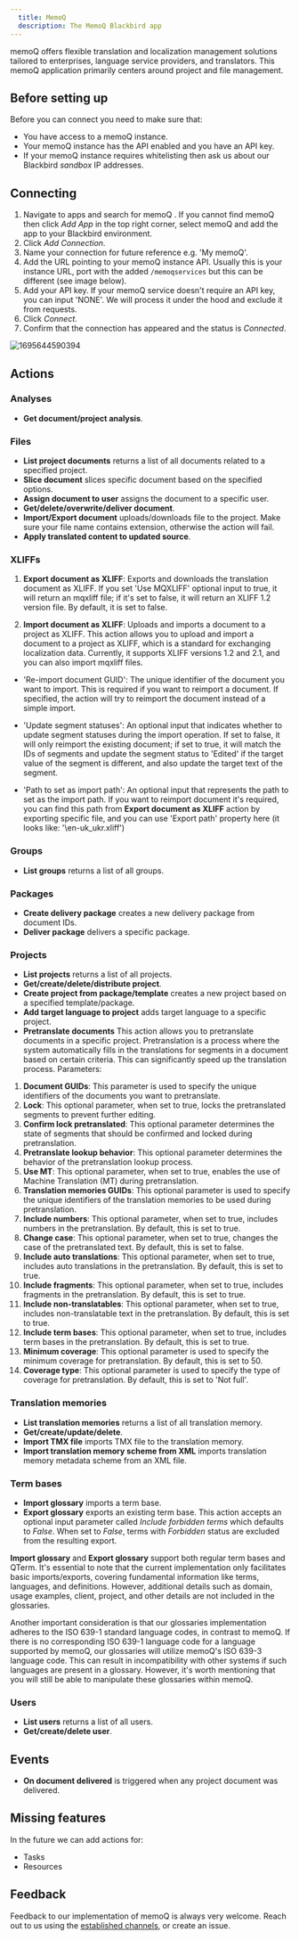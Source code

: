 ```yaml
---
  title: MemoQ
  description: The MemoQ Blackbird app
---
```


<LinkCard title="View on Github" target="_blank" href="https://github.com/bb-io/MemoQ" icon="github" />


memoQ offers flexible translation and localization management solutions tailored to enterprises, language service providers, and translators. This memoQ application primarily centers around project and file management.

## Before setting up

Before you can connect you need to make sure that:

- You have access to a memoQ instance.
- Your memoQ instance has the API enabled and you have an API key.
- If your memoQ instance requires whitelisting then ask us about our Blackbird _sandbox_ IP addresses.

## Connecting

1.  Navigate to apps and search for memoQ . If you cannot find memoQ then click _Add App_ in the top right corner, select memoQ and add the app to your Blackbird environment.
2.  Click _Add Connection_.
3.  Name your connection for future reference e.g. 'My memoQ'.
4.  Add the URL pointing to your memoQ instance API. Usually this is your instance URL, port with the added `/memoqservices` but this can be different (see image below).
5.  Add your API key. If your memoQ service doesn't require an API key, you can input 'NONE'. We will process it under the hood and exclude it from requests.
6.  Click _Connect_.
7.  Confirm that the connection has appeared and the status is _Connected_.

![1695644590394](https://raw.githubusercontent.com/bb-io/MemoQ/main/image/README/1695644590394.png)

## Actions

### Analyses

- **Get document/project analysis**.

### Files

- **List project documents** returns a list of all documents related to a specified project.
- **Slice document** slices specific document based on the specified options.
- **Assign document to user** assigns the document to a specific user.
- **Get/delete/overwrite/deliver document**.
- **Import/Export document** uploads/downloads file to the project. Make sure your file name contains extension, otherwise the action will fail.
- **Apply translated content to updated source**.

### XLIFFs

1. **Export document as XLIFF**: Exports and downloads the translation document as XLIFF. If you set 'Use MQXLIFF' optional input to true, it will return an mqxliff file; if it's set to false, it will return an XLIFF 1.2 version file. By default, it is set to false.

2. **Import document as XLIFF**: Uploads and imports a document to a project as XLIFF. This action allows you to upload and import a document to a project as XLIFF, which is a standard for exchanging localization data. Currently, it supports XLIFF versions 1.2 and 2.1, and you can also import mqxliff files.
- 'Re-import document GUID': The unique identifier of the document you want to import. This is required if you want to reimport a document. If specified, the action will try to reimport the document instead of a simple import.

- 'Update segment statuses': An optional input that indicates whether to update segment statuses during the import operation. If set to false, it will only reimport the existing document; if set to true, it will match the IDs of segments and update the segment status to 'Edited' if the target value of the segment is different, and also update the target text of the segment.

- 'Path to set as import path': An optional input that represents the path to set as the import path. If you want to reimport document it's required, you can find this path from **Export document as XLIFF** action by exporting specific file, and you can use 'Export path' property here (it looks like: '\\en-uk_ukr.xliff')

### Groups

- **List groups** returns a list of all groups.

### Packages

- **Create delivery package** creates a new delivery package from document IDs.
- **Deliver package** delivers a specific package.

### Projects

- **List projects** returns a list of all projects.
- **Get/create/delete/distribute project**.
- **Create project from package/template** creates a new project based on a specified template/package.
- **Add target language to project** adds target language to a specific project.
- **Pretranslate documents** This action allows you to pretranslate documents in a specific project. Pretranslation is a process where the system automatically fills in the translations for segments in a document based on certain criteria. This can significantly speed up the translation process. Parameters:  
1. **Document GUIDs**: This parameter is used to specify the unique identifiers of the documents you want to pretranslate.  
2. **Lock**: This optional parameter, when set to true, locks the pretranslated segments to prevent further editing.  
3. **Confirm lock pretranslated**: This optional parameter determines the state of segments that should be confirmed and locked during pretranslation.  
4. **Pretranslate lookup behavior**: This optional parameter determines the behavior of the pretranslation lookup process.  
5. **Use MT**: This optional parameter, when set to true, enables the use of Machine Translation (MT) during pretranslation.  
6. **Translation memories GUIDs**: This optional parameter is used to specify the unique identifiers of the translation memories to be used during pretranslation.  
7. **Include numbers**: This optional parameter, when set to true, includes numbers in the pretranslation. By default, this is set to true.  
8. **Change case**: This optional parameter, when set to true, changes the case of the pretranslated text. By default, this is set to false.  
9. **Include auto translations**: This optional parameter, when set to true, includes auto translations in the pretranslation. By default, this is set to true.  
10. **Include fragments**: This optional parameter, when set to true, includes fragments in the pretranslation. By default, this is set to true.  
11. **Include non-translatables**: This optional parameter, when set to true, includes non-translatable text in the pretranslation. By default, this is set to true.  
12. **Include term bases**: This optional parameter, when set to true, includes term bases in the pretranslation. By default, this is set to true.  
13. **Minimum coverage**: This optional parameter is used to specify the minimum coverage for pretranslation. By default, this is set to 50.  
14. **Coverage type**: This optional parameter is used to specify the type of coverage for pretranslation. By default, this is set to 'Not full'.  

### Translation memories

- **List translation memories** returns a list of all translation memory.
- **Get/create/update/delete**.
- **Import TMX file** imports TMX file to the translation memory.
- **Import translation memory scheme from XML** imports translation memory metadata scheme from an XML file.

### Term bases

- **Import glossary** imports a term base.
- **Export glossary** exports an existing term base. This action accepts an optional input parameter called _Include forbidden terms_ which defaults to _False_. When set to _False_, terms with _Forbidden_ status are excluded from the resulting export.

**Import glossary** and **Export glossary** support both regular term bases and QTerm. It's essential to note that the current implementation only facilitates basic imports/exports, covering fundamental information like terms, languages, and definitions. However, additional details such as domain, usage examples, client, project, and other details are not included in the glossaries.

Another important consideration is that our glossaries implementation adheres to the ISO 639-1 standard language codes, in contrast to memoQ. If there is no corresponding ISO 639-1 language code for a language supported by memoQ, our glossaries will utilize memoQ's ISO 639-3 language code. This can result in incompatibility with other systems if such languages are present in a glossary. However, it's worth mentioning that you will still be able to manipulate these glossaries within memoQ.

### Users

- **List users** returns a list of all users.
- **Get/create/delete user**.

## Events

- **On document delivered** is triggered when any project document was delivered.

## Missing features

In the future we can add actions for:

- Tasks
- Resources

## Feedback

Feedback to our implementation of memoQ is always very welcome. Reach out to us using the [established channels](https://www.blackbird.io/), or create an issue.


